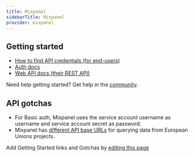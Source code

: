 ```yaml
---
title: Mixpanel
sidebarTitle: Mixpanel
provider: mixpanel
---
```



<Overview />


## Getting started

-   [How to find API credentials (for end-users)](https://developer.mixpanel.com/reference/service-accounts)
-   [Auth docs](https://developer.mixpanel.com/reference/service-accounts)
-   [Web API docs (their REST API)](https://developer.mixpanel.com/reference/overview)

<Tip>Need help getting started? Get help in the [community](https://nango.dev/slack).</Tip>

## API gotchas

- For Basic auth, Mixpanel uses the service account username as username and service account secret as password.
- Mixpanel has [different API base URLs](https://docs.mixpanel.com/docs/other-bits/privacy-and-security/eu-residency) for querying data from European Unions projects.

<Note>Add Getting Started links and Gotchas by [editing this page](https://github.com/nangohq/nango/tree/master/docs-v2/integrations/all/mixpanel.mdx)</Note>
